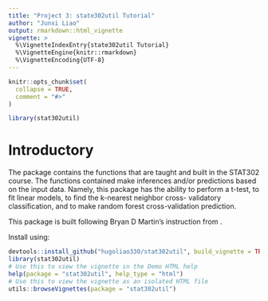 ```yaml
---
title: "Project 3: state302util Tutorial"
author: "Junxi Liao"
output: rmarkdown::html_vignette
vignette: >
  %\VignetteIndexEntry{state302util Tutorial}
  %\VignetteEngine{knitr::rmarkdown}
  %\VignetteEncoding{UTF-8}
---
```


```r
knitr::opts_chunk$set(
  collapse = TRUE,
  comment = "#>"
)
```

```r
library(stat302util)
```

# Introductory
The package \code{stat302util} contains the functions that are taught and built 
in the STAT302 course. The functions contained make inferences and/or
predictions based on the input data. Namely, this package has the ability to 
perform a t-test, to fit linear models, to find the k-nearest neighbor cross-
validatory classification, and to make random forest cross-validation 
prediction. 

This package is built following Bryan D Martin's instruction from 
\link[https://bryandmartin.github.io/STAT302/docs/LectureSlides/lectureslides9/lectureslides9.html#1]. 


Install \texttt{stat302util} using:
```r
devtools::install_github("hugoliao330/stat302util", build_vignette = TRUE, build_opts = c())
library(stat302util)
# Use this to view the vignette in the Demo HTML help
help(package = "stat302util", help_type = "html")
# Use this to view the vignette as an isolated HTML file
utils::browseVignettes(package = "stat302util")
```






